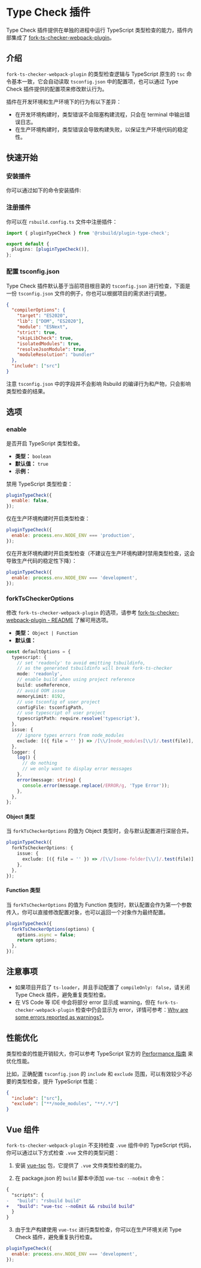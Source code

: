 # Type Check 插件


<SourceCode href="https://github.com/web-infra-dev/rsbuild/tree/main/packages/plugin-type-check" />

Type Check 插件提供在单独的进程中运行 TypeScript 类型检查的能力，插件内部集成了 [fork-ts-checker-webpack-plugin](https://github.com/TypeStrong/fork-ts-checker-webpack-plugin)。

## 介绍

`fork-ts-checker-webpack-plugin` 的类型检查逻辑与 TypeScript 原生的 `tsc` 命令基本一致，它会自动读取 `tsconfig.json` 中的配置项，也可以通过 Type Check 插件提供的配置项来修改默认行为。

插件在开发环境和生产环境下的行为有以下差异：

- 在开发环境构建时，类型错误不会阻塞构建流程，只会在 terminal 中输出错误日志。
- 在生产环境构建时，类型错误会导致构建失败，以保证生产环境代码的稳定性。

## 快速开始

### 安装插件

你可以通过如下的命令安装插件:


<PackageManagerTabs command="add @rsbuild/plugin-type-check -D" />

### 注册插件

你可以在 `rsbuild.config.ts` 文件中注册插件：

```ts title="rsbuild.config.ts"
import { pluginTypeCheck } from '@rsbuild/plugin-type-check';

export default {
  plugins: [pluginTypeCheck()],
};
```

### 配置 tsconfig.json

Type Check 插件默认基于当前项目根目录的 `tsconfig.json` 进行检查，下面是一份 `tsconfig.json` 文件的例子，你也可以根据项目的需求进行调整。

```json title="tsconfig.json"
{
  "compilerOptions": {
    "target": "ES2020",
    "lib": ["DOM", "ES2020"],
    "module": "ESNext",
    "strict": true,
    "skipLibCheck": true,
    "isolatedModules": true,
    "resolveJsonModule": true,
    "moduleResolution": "bundler"
  },
  "include": ["src"]
}
```

注意 `tsconfig.json` 中的字段并不会影响 Rsbuild 的编译行为和产物，只会影响类型检查的结果。

## 选项

### enable

是否开启 TypeScript 类型检查。

- **类型：** `boolean`
- **默认值：** `true`
- **示例：**

禁用 TypeScript 类型检查：

```js
pluginTypeCheck({
  enable: false,
});
```

仅在生产环境构建时开启类型检查：

```js
pluginTypeCheck({
  enable: process.env.NODE_ENV === 'production',
});
```

仅在开发环境构建时开启类型检查（不建议在生产环境构建时禁用类型检查，这会导致生产代码的稳定性下降）：

```js
pluginTypeCheck({
  enable: process.env.NODE_ENV === 'development',
});
```

### forkTsCheckerOptions

修改 `fork-ts-checker-webpack-plugin` 的选项，请参考 [fork-ts-checker-webpack-plugin - README](https://github.com/TypeStrong/fork-ts-checker-webpack-plugin#readme) 了解可用选项。

- **类型：** `Object | Function`
- **默认值：**

```ts
const defaultOptions = {
  typescript: {
    // set 'readonly' to avoid emitting tsbuildinfo,
    // as the generated tsbuildinfo will break fork-ts-checker
    mode: 'readonly',
    // enable build when using project reference
    build: useReference,
    // avoid OOM issue
    memoryLimit: 8192,
    // use tsconfig of user project
    configFile: tsconfigPath,
    // use typescript of user project
    typescriptPath: require.resolve('typescript'),
  },
  issue: {
    // ignore types errors from node_modules
    exclude: [({ file = '' }) => /[\\/]node_modules[\\/]/.test(file)],
  },
  logger: {
    log() {
      // do nothing
      // we only want to display error messages
    },
    error(message: string) {
      console.error(message.replace(/ERROR/g, 'Type Error'));
    },
  },
};
```

#### Object 类型

当 `forkTsCheckerOptions` 的值为 Object 类型时，会与默认配置进行深层合并。

```ts
pluginTypeCheck({
  forkTsCheckerOptions: {
    issue: {
      exclude: [({ file = '' }) => /[\\/]some-folder[\\/]/.test(file)],
    },
  },
});
```

#### Function 类型

当 `forkTsCheckerOptions` 的值为 Function 类型时，默认配置会作为第一个参数传入，你可以直接修改配置对象，也可以返回一个对象作为最终配置。

```ts
pluginTypeCheck({
  forkTsCheckerOptions(options) {
    options.async = false;
    return options;
  },
});
```

## 注意事项

- 如果项目开启了 `ts-loader`，并且手动配置了 `compileOnly: false`，请关闭 Type Check 插件，避免重复类型检查。
- 在 VS Code 等 IDE 中会将部分 error 显示成 warning，但在 `fork-ts-checker-webpack-plugin` 检查中仍会显示为 error，详情可参考：[Why are some errors reported as warnings?](https://code.visualstudio.com/docs/typescript/typescript-compiling#_why-are-some-errors-reported-as-warnings)。

## 性能优化

类型检查的性能开销较大，你可以参考 TypeScript 官方的 [Performance 指南](https://github.com/microsoft/TypeScript/wiki/Performance) 来优化性能。

比如，正确配置 `tsconfig.json` 的 `include` 和 `exclude` 范围，可以有效较少不必要的类型检查，提升 TypeScript 性能：

```json title="tsconfig.json"
{
  "include": ["src"],
  "exclude": ["**/node_modules", "**/.*/"]
}
```

## Vue 组件

`fork-ts-checker-webpack-plugin` 不支持检查 `.vue` 组件中的 TypeScript 代码，你可以通过以下方式检查 `.vue` 文件的类型问题：

1. 安装 [vue-tsc](https://github.com/vuejs/language-tools/tree/master/packages/tsc) 包，它提供了 `.vue` 文件类型检查的能力。

<PackageManagerTabs command="add vue-tsc -D" />

2. 在 package.json 的 `build` 脚本中添加 `vue-tsc --noEmit` 命令：

```diff title="package.json"
{
  "scripts": {
-   "build": "rsbuild build"
+   "build": "vue-tsc --noEmit && rsbuild build"
  }
}
```

3. 由于生产构建使用 `vue-tsc` 进行类型检查，你可以在生产环境关闭 Type Check 插件，避免重复执行检查。

```js
pluginTypeCheck({
  enable: process.env.NODE_ENV === 'development',
});
```
